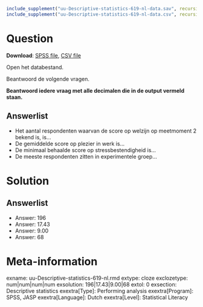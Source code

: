 ```r
include_supplement("uu-Descriptive-statistics-619-nl-data.sav", recursive = TRUE)
include_supplement("uu-Descriptive-statistics-619-nl-data.csv", recursive = TRUE)
```

Question
========

**Download**: [SPSS file](uu-Descriptive-statistics-619-nl-data.sav), [CSV file](uu-Descriptive-statistics-619-nl-data.csv)

Open het databestand.

Beantwoord de volgende vragen.

**Beantwoord iedere vraag met alle decimalen die in de output vermeld staan.**

Answerlist
----------
* Het aantal respondenten waarvan de score op welzijn op meetmoment 2 bekend is, is…
* De gemiddelde score op plezier in werk is…
* De minimaal behaalde score op stressbestendigheid is…
* De meeste respondenten zitten in experimentele groep…

Solution
========

Answerlist
----------
* Answer: 196
* Answer: 17.43
* Answer: 9.00
* Answer: 68

Meta-information
================
exname: uu-Descriptive-statistics-619-nl.rmd
extype: cloze
exclozetype: num|num|num|num 
exsolution: 196|17.43|9.00|68
extol: 0
exsection: Descriptive statistics
exextra[Type]: Performing analysis
exextra[Program]: SPSS, JASP
exextra[Language]: Dutch
exextra[Level]: Statistical Literacy
